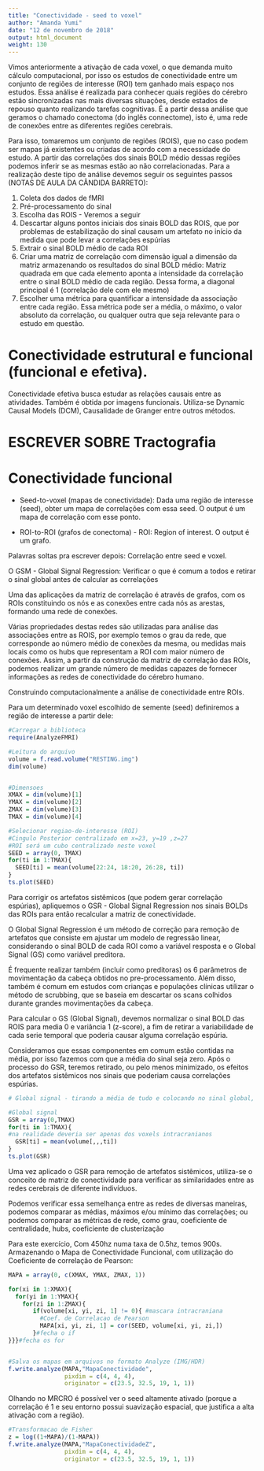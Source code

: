 ```yaml
---
title: "Conectividade - seed to voxel"
author: "Amanda Yumi"
date: "12 de novembro de 2018"
output: html_document
weight: 130
---
```


Vimos anteriormente a ativação de cada voxel, o que demanda muito cálculo computacional, por isso os estudos de conectividade entre um conjunto de regiões de interesse (ROI) tem ganhado mais espaço nos estudos.
Essa análise é realizada para conhecer quais regiões do cérebro estão sincronizadas nas mais diversas situações, desde estados de repouso quanto realizando tarefas cognitivas.  É a partir dessa análise que geramos o chamado conectoma (do inglês connectome), isto é, uma rede de conexões entre as diferentes regiões cerebrais.

Para isso, tomaremos um conjunto de regiões (ROIS), que no caso podem ser mapas já existentes ou criadas de acordo com a necessidade do estudo. A partir das correlações dos sinais BOLD médio dessas regiões podemos inferir se as mesmas estão ao não correlacionadas. Para a realização deste tipo de análise devemos seguir os seguintes passos (NOTAS DE AULA DA CÂNDIDA BARRETO):

1. Coleta dos dados de fMRI
2. Pré-processamento do sinal
3.  Escolha das ROIS - Veremos a seguir
4. Descartar alguns pontos iniciais dos sinais BOLD das ROIS, que por problemas de estabilização do sinal causam um artefato no início da medida que pode levar a correlações espúrias 
5. Extrair o sinal BOLD médio de cada ROI
6. Criar uma matriz de correlação com dimensão igual a dimensão da matriz armazenando os resultados do sinal BOLD médio: Matriz quadrada em que cada elemento aponta a intensidade da correlação entre o sinal BOLD médio de cada região. Dessa forma, a diagonal principal é 1 (correlação dele com ele mesmo)
7. Escolher uma métrica para quantificar a intensidade da associação entre cada região. Essa métrica pode ser a média, o máximo, o valor absoluto da correlação, ou qualquer outra que seja relevante para o estudo em questão.


# Conectividade estrutural e funcional (funcional e efetiva).

Conectividade efetiva busca estudar as relações causais entre as atividades. Também é obtida por imagens funcionais. Utiliza-se Dynamic Causal Models (DCM), Causalidade de Granger entre outros métodos.

# ESCREVER SOBRE Tractografia

# Conectividade funcional

* Seed-to-voxel (mapas de conectividade): Dada uma região de interesse (seed), obter um mapa de correlações com essa seed. O output é um mapa de correlação com esse ponto.

* ROI-to-ROI (grafos de conectoma) - ROI: Region of interest. O output é um grafo.

Palavras soltas pra escrever depois: Correlação entre seed e voxel.

O GSM - Global Signal Regression: Verificar o que é comum a todos e retirar o sinal global antes de calcular as correlações


Uma das aplicações da matriz de correlação é através de grafos, com os ROIs constituindo os nós e as conexões entre cada nós as arestas, formando uma rede de conexões. 

Várias propriedades destas redes são utilizadas para análise das associações entre as ROIS, por exemplo temos o grau da rede, que corresponde ao número médio de conexões da mesma, ou medidas mais locais como os hubs que representam a ROI com maior número de conexões. Assim, a partir da construção da matriz de correlação das ROIs, podemos realizar um grande número de medidas capazes de fornecer informações as redes de conectividade do cérebro humano. 

Construindo computacionalmente a análise de conectividade entre ROIs.

Para um determinado voxel escolhido de semente (seed) definiremos a região de interesse a partir dele:

```r
#Carregar a biblioteca
require(AnalyzeFMRI)

#Leitura do arquivo
volume = f.read.volume("RESTING.img")
dim(volume)


#Dimensoes
XMAX = dim(volume)[1]
YMAX = dim(volume)[2]
ZMAX = dim(volume)[3]
TMAX = dim(volume)[4]

#Selecionar regiao-de-interesse (ROI)
#Cingulo Posterior centralizado em x=23, y=19 ,z=27
#ROI será um cubo centralizado neste voxel
SEED = array(0, TMAX)
for(ti in 1:TMAX){
  SEED[ti] = mean(volume[22:24, 18:20, 26:28, ti])
}
ts.plot(SEED)
```

Para corrigir os artefatos sistêmicos (que podem gerar correlação espúrias), apliquemos o GSR - Global Signal Regression nos sinais BOLDs das ROIs para então recalcular a matriz de conectividade.

O Global Signal Regression é um método de correção para remoção de artefatos que consiste em ajustar um modelo de regressão linear, considerando o sinal BOLD de cada ROI como a variável resposta e o Global Signal (GS) como variável preditora. 

É frequente realizar também (incluir como preditoras) os 6 parâmetros de movimentação da cabeça obtidos no pre-processamento. Além disso, também é comum em estudos com crianças e populações clínicas utilizar o método de scrubbing, que se baseia em descartar os scans colhidos durante grandes movimentações da cabeça. 


Para calcular o GS (Global Signal), devemos normalizar o sinal BOLD das ROIS para media 0 e variância 1 (z-score), a fim de retirar a variabilidade de cada serie temporal que poderia causar alguma correlação espúria. 

Consideramos que essas componentes em comum estão contidas na média, por isso fazemos com que a média do sinal seja zero. Após o processo do GSR, teremos retirado, ou pelo menos minimizado, os efeitos dos artefatos sistêmicos nos sinais que poderiam causa correlações espúrias. 


```r
# Global signal - tirando a média de tudo e colocando no sinal global, deveria ser apenas nos vóxeis intracranianos

#Global signal
GSR = array(0,TMAX)
for(ti in 1:TMAX){
#na realidade deveria ser apenas dos voxels intracranianos
  GSR[ti] = mean(volume[,,,ti])
}
ts.plot(GSR)
```

Uma vez aplicado o GSR para remoção de artefatos sistêmicos, utiliza-se o conceito de matriz de conectividade para verificar as similaridades entre as redes cerebrais de diferente indivíduos. 

Podemos verificar essa semelhança entre as redes de diversas maneiras, podemos comparar as médias, máximos e/ou mínimo das correlações; ou podemos comparar as métricas de rede, como grau, coeficiente de centralidade, hubs, coeficiente de clusterização


Para este exercício, Com 450hz numa taxa de 0.5hz, temos 900s.
Armazenando o Mapa de Conectividade Funcional, com utilização do Coeficiente de correlação de Pearson:

```r
MAPA = array(0, c(XMAX, YMAX, ZMAX, 1))

for(xi in 1:XMAX){
  for(yi in 1:YMAX){
    for(zi in 1:ZMAX){
       if(volume[xi, yi, zi, 1] != 0){ #mascara intracraniana
         #Coef. de Correlacao de Pearson
         MAPA[xi, yi, zi, 1] = cor(SEED, volume[xi, yi, zi,])
       }#fecha o if
}}}#fecha os for


#Salva os mapas em arquivos no formato Analyze (IMG/HDR)
f.write.analyze(MAPA,"MapaConectividade",
                pixdim = c(4, 4, 4),
                originator = c(23.5, 32.5, 19, 1, 1))

```


Olhando no MRCRO é possível ver o seed altamente ativado (porque a correlação é 1 e seu entorno possui suavização espacial, que justifica a alta ativação com a região).


```r
#Transformacao de Fisher
z = log((1+MAPA)/(1-MAPA))
f.write.analyze(MAPA,"MapaConectividadeZ",
                pixdim = c(4, 4, 4),
                originator = c(23.5, 32.5, 19, 1, 1))
```












